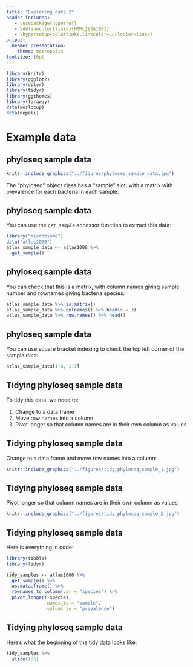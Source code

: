 ```yaml
---
title: "Exploring data 2"
header-includes:
   - \usepackage{hyperref}
   - \definecolor{links}{HTML}{2A1B81}
   - \hypersetup{colorlinks,linkcolor=,urlcolor=links}
output:
  beamer_presentation:
    theme: metropolis
fontsize: 10pt
---
```


```r
library(knitr)
library(ggplot2)
library(dplyr)
library(tidyr)
library(ggthemes)
library(faraway)
data(worldcup)
data(nepali)
```

# Example data

## phyloseq sample data

```r
knitr::include_graphics("../figures/phyloseq_sample_data.jpg")
```

The "phyloseq" object class has a "sample" slot, with a matrix with prevalence
for each bacteria in each sample.

## phyloseq sample data

You can use the `get_sample` accessor function to extract this data: 

```r
library("microbiome")
data("atlas1006")
atlas_sample_data <- atlas1006 %>% 
  get_sample()
```

## phyloseq sample data

You can check that this is a matrix, with column names giving sample number and
rownames giving bacteria species: 

```r
atlas_sample_data %>% is.matrix()
atlas_sample_data %>% colnames() %>% head(n = 3)
atlas_sample_data %>% row.names() %>% head()
```

## phyloseq sample data

You can use square bracket indexing to check the top left corner of the 
sample data: 

```r
atlas_sample_data[1:6, 1:3]
```

## Tidying phyloseq sample data

To tidy this data, we need to: 

1. Change to a data frame
2. Move row names into a column
3. Pivot longer so that column names are in their own column as values

## Tidying phyloseq sample data

Change to a data frame and move row names into a column: 

```r
knitr::include_graphics("../figures/tidy_phyloseq_sample_1.jpg")
```

## Tidying phyloseq sample data

Pivot longer so that column names are in their own column as values:

```r
knitr::include_graphics("../figures/tidy_phyloseq_sample_2.jpg")
```

## Tidying phyloseq sample data

Here is everything in code:

```r
library(tibble)
library(tidyr)

tidy_samples <- atlas1006 %>% 
  get_sample() %>% 
  as.data.frame() %>% 
  rownames_to_column(var = "species") %>% 
  pivot_longer(-species, 
               names_to = "sample", 
               values_to = "prevalence")
```

## Tidying phyloseq sample data

Here's what the beginning of the tidy data looks like: 

```r
tidy_samples %>% 
  slice(1:5)
```

